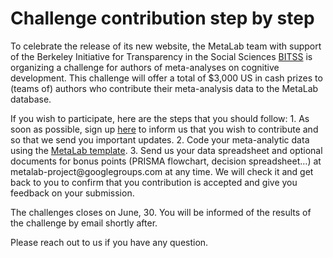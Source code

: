 # Challenge contribution step by step

To celebrate the release of its new website, the MetaLab team with support of the Berkeley Initiative for Transparency in the Social Sciences [BITSS](http://bitss.org/) is organizing a challenge for authors of meta-analyses on cognitive development. This challenge will offer a total of $3,000 US in cash prizes to (teams of) authors who contribute their meta-analysis data to the MetaLab database. 

If you wish to participate, here are the steps that you should follow:
1. As soon as possible, sign up [here](https://docs.google.com/forms/d/1YtZr2gBulKdT7DkmHkUj1MPyjy_bwS6tDw1MigoOQ1Y/edit) to inform us that you wish to contribute and so that we send you important updates. 
2. Code your meta-analytic data using the [MetaLab template](https://docs.google.com/spreadsheets/d/12Y_2BcFSu48t0F8a_xrY1Ro2fJoCIV1h8O627WNcrjY/edit).
3. Send us your data spreadsheet and optional documents for bonus points (PRISMA flowchart, decision spreadsheet…) at metalab-project@googlegroups.com at any time. We will check it and get back to you to confirm that you contribution is accepted and give you feedback on your submission.

The challenges closes on June, 30. You will be informed of the results of the challenge by email shortly after.

Please reach out to us if you have any question.
